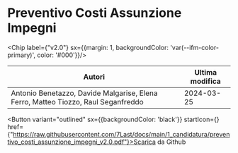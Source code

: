 

# Preventivo Costi Assunzione Impegni

<Chip label={"v2.0"} sx={{margin: 1, backgroundColor: 'var(--ifm-color-primary)', color: '#000'}}/>



|                                      Autori                                     |Ultima modifica|
|---------------------------------------------------------------------------------|---------------|
|Antonio Benetazzo, Davide Malgarise, Elena Ferro, Matteo Tiozzo, Raul Seganfreddo|   2024-03-25  |

<Button variant="outlined" sx={{backgroundColor: 'black'}} startIcon={<GithubIcon />} href={"https://raw.githubusercontent.com/7Last/docs/main/1_candidatura/preventivo_costi_assunzione_impegni_v2.0.pdf"}>Scarica da Github</Button>